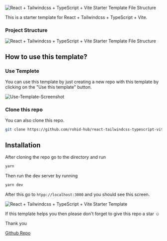 
![React + Tailwindcss + TypeScript + Vite Starter Template File Structure](https://github.com/rohid-hub/react-tailwindcss-typescript-vite-template/raw/main/public/react-tailwindcss-typescript-vite-template.png)

This is a starter template for React + Tailwindcss + TypeScript + Vite.

### Project Structure

![React + Tailwindcss + TypeScript + Vite Starter Template File Structure](https://github.com/rohid-hub/react-tailwindcss-typescript-vite-template/raw/main/public/Files.png)

## How to use this template?

### Use Templete

You can use this template by just creating a new repo with this template by clicking on the "Use this template" button.

![Use-Template-Screenshot](https://github.com/rohid-hub/react-tailwindcss-typescript-vite-template/raw/main/public/Use-Template-Screenshot.png)

### Clone this repo

You can also clone this repo.

```bash
git clone https://github.com/rohid-hub/react-tailwindcss-typescript-vite-template.git
```

## Installation

After cloning the repo go to the directory and run

```bash
yarn
```

Then run the dev server by running

```bash
yarn dev
```

After this go to `htpp://localhost:3000` and you should see this screen.

![React + Tailwindcss + TypeScript + Vite Starter Template](https://github.com/rohid-hub/react-tailwindcss-typescript-vite-template/raw/main/public/react-tailwindcss-typescript-vite-template.png)

If this template helps you then please don't forget to give this repo a star ☺️

Thank you

[Github Repo](https://github.com/rohid-hub/react-tailwindcss-typescript-vite-template)

